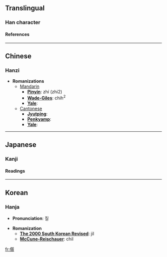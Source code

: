 ==Translingual==
===Han character===
{{Han char|rad=人|as=15|sn=17|four=|canj=人竹中金 (OHLC)}}
====References====
{{Han ref|kx=0120.260|dkj=01259|dj=0254.240|hdz=10235.070|uh=5128|ud=20776}}
----

==Chinese==
===Hanzi===


* '''Romanizations'''
** [[Mandarin]]
*** '''[[Pinyin]]''': zhí (zhi2)
*** '''[[Wade-Giles]]''': chih<sup>2</sup>
*** '''[[Yale]]''': 
**[[Cantonese]]
***'''[[Jyutping]]''':
***'''[[Penkyamp]]''': 
***'''[[Yale]]''': 


----
==Japanese==
===Kanji===
{{ja-kanji|grade=|rs=人15}}
====Readings====
{{ja-readings|on=[[しつ]] (shitsu), [[しち]] (shichi)|kun=[[ただしい]] (tadashii)}}


----
==Korean==
===Hanja===

* '''Pronunciation''': 질

* '''Romanization'''
** '''[[The 2000 South Korean Revised Romanization|The 2000 South Korean Revised]]''': jil
** '''[[McCune-Reischauer]]''': chil


[[fr:儨]]